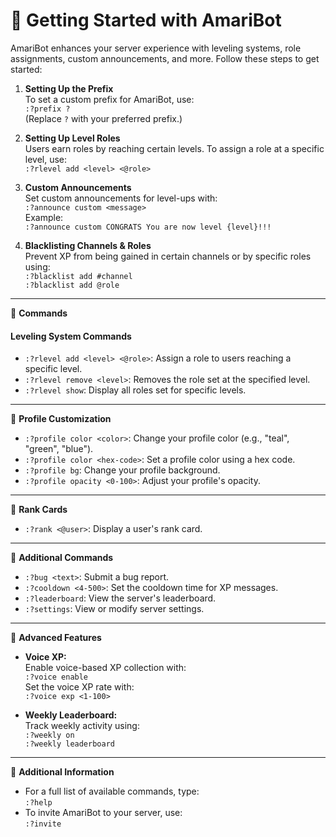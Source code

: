 # 🏹 **Getting Started with AmariBot**

AmariBot enhances your server experience with leveling systems, role assignments, custom announcements, and more. Follow these steps to get started:

1. **Setting Up the Prefix**  
   To set a custom prefix for AmariBot, use:  
   `:?prefix ?`  
   (Replace `?` with your preferred prefix.)

2. **Setting Up Level Roles**  
   Users earn roles by reaching certain levels. To assign a role at a specific level, use:  
   `:?rlevel add <level> <@role>`

3. **Custom Announcements**  
   Set custom announcements for level-ups with:  
   `:?announce custom <message>`  
   Example:  
   `:?announce custom CONGRATS You are now level {level}!!!`

4. **Blacklisting Channels & Roles**  
   Prevent XP from being gained in certain channels or by specific roles using:  
   `:?blacklist add #channel`  
   `:?blacklist add @role`

---

🍦 **Commands**

#### Leveling System Commands

- `:?rlevel add <level> <@role>`: Assign a role to users reaching a specific level.
- `:?rlevel remove <level>`: Removes the role set at the specified level.
- `:?rlevel show`: Display all roles set for specific levels.

---

🍮 **Profile Customization**

- `:?profile color <color>`: Change your profile color (e.g., "teal", "green", "blue").
- `:?profile color <hex-code>`: Set a profile color using a hex code.
- `:?profile bg`: Change your profile background.
- `:?profile opacity <0-100>`: Adjust your profile's opacity.

---

🧺 **Rank Cards**

- `:?rank <@user>`: Display a user's rank card.

---

🍨 **Additional Commands**

- `:?bug <text>`: Submit a bug report.
- `:?cooldown <4-500>`: Set the cooldown time for XP messages.
- `:?leaderboard`: View the server's leaderboard.
- `:?settings`: View or modify server settings.

---

🧁 **Advanced Features**

- **Voice XP:**  
   Enable voice-based XP collection with:  
   `:?voice enable`  
   Set the voice XP rate with:  
   `:?voice exp <1-100>`

- **Weekly Leaderboard:**  
   Track weekly activity using:  
   `:?weekly on`  
   `:?weekly leaderboard`

---

🧸 **Additional Information**

- For a full list of available commands, type:  
  `:?help`
- To invite AmariBot to your server, use:  
  `:?invite`
